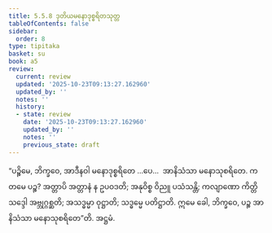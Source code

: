 ```yaml
---
title: 5.5.8 ဒုတိယမနောဒုစ္စရိတသုတ္တ
tableOfContents: false
sidebar:
  order: 8
type: tipitaka
basket: su
book: a5
review:
  current: review
  updated: '2025-10-23T09:13:27.162960'
  updated_by: ''
  notes: ''
  history:
  - state: review
    date: '2025-10-23T09:13:27.162960'
    updated_by: ''
    notes: ''
    previous_state: draft
---
```



<ReviewStatus review={frontmatter.review} showDetails={true} />

<HypothesisAnnotation frontmatter={frontmatter} />

<DynamicBreadcrumb />

<Division number="248" book="a5" e="ch" v="16" p="235">

<Paragraph number="1334" book="a5">
“ပဉ္စိမေ, ဘိက္ခဝေ, အာဒီနဝါ မနောဒုစ္စရိတေ …ပေ…  အာနိသံသာ မနောသုစရိတေ. ကတမေ ပဉ္စ? အတ္တာပိ အတ္တာနံ န ဥပဝဒတိ; အနုဝိစ္စ ဝိညူ ပသံသန္တိ; ကလျာဏော ကိတ္တိသဒ္ဒေါ အဗ္ဘုဂ္ဂစ္ဆတိ; အသဒ္ဓမ္မာ ဝုဋ္ဌာတိ; သဒ္ဓမ္မေ ပတိဋ္ဌာတိ. ဣမေ ခေါ, ဘိက္ခဝေ, ပဉ္စ အာနိသံသာ မနောသုစရိတေ”တိ.

</Paragraph>
</Division>

<Paragraph number="1335" type="center" book="a5">
အဋ္ဌမံ.
</Paragraph>
